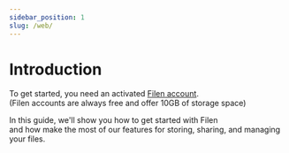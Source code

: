 ```yaml
---
sidebar_position: 1
slug: /web/
---
```


# Introduction

To get started, you need an activated [Filen account](https://app.filen.io/#/register).  
(Filen accounts are always free and offer 10GB of storage space)

In this guide, we'll show you how to get started with Filen  
and how make the most of our features for storing, sharing, and managing your files.
